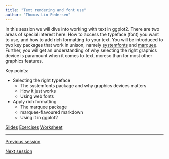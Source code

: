 ```yaml
---
title: "Text rendering and font use"
author: "Thomas Lin Pedersen"
---
```


In this session we will dive into working with text in ggplot2. There are two areas of special interest here: How to access the typeface (font) you want to use, and how to add rich formatting to your text. You will be introduced to two key packages that work in unison, namely [systemfonts](https://systemfonts.r-lib.org) and [marquee](https://marquee.r-lib.org). Further, you will get an understanding of why selecting the right graphics device is paramount when it comes to text, moreso than for most other graphics features.

Key points:

* Selecting the right typeface
  * The systemfonts package and why graphics devices matters
  * How it just works
  * Using web fonts
* Apply rich formatting
  * The marquee package
  * marquee-flavoured markdown
  * Using it in ggplot2

::: {.text-center .plain}
:::::: {.btn-group}
[Slides](../slides/3_text_fonts.qmd){.btn .btn-primary role="button"}
[Exercises](../exercises/3_text_fonts.qmd){.btn .btn-success role="button"}
[Worksheet](../exercises/_source/3_text_fonts.qmd){.btn .btn-secondary role="button"}
::::::
:::

---

::: {.d-flex .justify-content-between}
[<i class="bi bi-caret-left"></i> Previous session](../sessions/2_ggplot2.qmd){.btn .btn-sm .btn-outline-secondary role="button"}

[Next session <i class="bi bi-caret-right"></i>](../sessions/4_theme_guide.qmd){.btn .btn-sm .btn-outline-secondary role="button"}
:::
